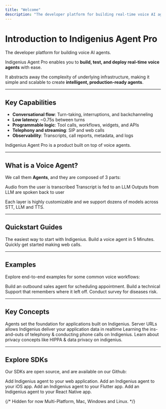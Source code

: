 ```yaml
---
title: "Welcome"
description: "The developer platform for building real-time voice AI agents"
---
```


# Introduction to Indigenius Agent Pro

The developer platform for building voice AI agents.

Indigenius Agent Pro enables you to **build, test, and deploy real-time voice agents** with ease.

It abstracts away the complexity of underlying infrastructure, making it simple and scalable to create **intelligent, production-ready agents**.

---

## Key Capabilities

- **Conversational flow**: Turn-taking, interruptions, and backchanneling
- **Low latency**: ~0.75s between turns
- **Programmable logic**: Tool calls, workflows, widgets, and APIs
- **Telephony and streaming**: SIP and web calls
- **Observability**: Transcripts, call reports, metadata, and logs

Indigenius Agent Pro is a product built on top of voice agents.

---

## What is a Voice Agent?

We call them **Agents**, and they are composed of 3 parts:

<CardGroup cols={2}>
  <Card title="Speech-To-Text (STT)" icon="microphone" iconType="solid" color="#F79320" iconSize={40}>
    Audio from the user is transcribed
  </Card>

  <Card title="Large-Language-Model (LLM)" icon="brain" iconType="solid" color="#F79320" iconSize={40}>
    Transcript is fed to an LLM
  </Card>

 <Card title="Text-To-Speech (TTS)" icon="volume-2" iconType="outline" color="#F79320" iconSize={40}>
    Outputs from LLM are spoken back to user
  </Card>
</CardGroup>

Each layer is highly customizable and we support dozens of models across STT, LLM and TTS.

---

## Quickstart Guides

<CardGroup cols={2}>
  <Card title="No-code Quickstart" icon="bolt" iconType="solid" color="#F79320" iconSize={40}>
    The easiest way to start with Indigenius. Build a voice agent in 5 Minutes.
  </Card>

  <Card title="Web Quickstarts" icon="globe" iconType="solid" color="#F79320" iconSize={40}>
    Quickly get started making web calls.
  </Card>
</CardGroup>

---

## Examples  

Explore end-to-end examples for some common voice workflows:

<CardGroup cols={2}>
  <Card title="Inbound Calls" icon="phone" iconType="solid" color="#F79320" iconSize={40}>
    Build an outbound sales agent for scheduling appointment.
  </Card>

  <Card title="Outbound Calls" icon="phone-volume" iconType="solid" color="#F79320" iconSize={40}>
    Build a technical Support that remembers where it left off.
  </Card>

  <Card title="Diseases Survey" icon="notes-medical" iconType="solid" color="#F79320" iconSize={40}>
    Conduct survey for diseases risk.
  </Card>
</CardGroup>

---

## Key Concepts

<CardGroup cols={2}>
  <Card title="Agents" icon="robot" iconType="solid" color="#F79320" iconSize={40}>
    Agents set the foundation for applications built on Indigenius.
  </Card>

  <Card title="Server URLs" icon="server" iconType="solid" color="#F79320" iconSize={40}>
    Server URLs allows Indigenius deliver your application data in realtime
  </Card>

   <Card title="Phone Calling" icon="phone-call" iconType="outline" color="#F79320" iconSize={40}>
    Learning the ins-and-outs of telephony & conducting phone calls on Indigenius.
  </Card>
  
 <Card title="Privacy" icon="shield" iconType="outline" color="#F79320" iconSize={40}>
    Learn about privacy concepts like HIPPA & data privacy on indigenius.
  </Card>
</CardGroup>

---

## Explore SDKs

Our SDKs are open source, and are available on our Github:

<CardGroup cols={2}>
  <Card title="Indigenius Web" icon="code" iconType="solid" color="#F79320" iconSize={40}>
    Add Indigenius agent to your web application.
  </Card>

  <Card title="Indigenius iOS" icon="apple" iconType="brands" color="#F79320" iconSize={40}>
    Add an Indigenius agent to your iOS app.
  </Card>

  <Card title="Indigenius Flutter" icon="smartphone" iconType="outline" color="#F79320" iconSize={40}>
    Add an Indigenius agent to your Flutter app.
  </Card>

  <Card title="Indigenius React Native" icon="react" iconType="brands" color="#F79320" iconSize={40}>
    Add an Indigenius agent to your React Native app.
  </Card>

  {/* Hidden for now
  <Card title="Indigenius Python" icon="python" iconType="brands" color="#F79320" iconSize={40}>
    Multi-Platform, Mac, Windows and Linux.
  </Card>
  */}
</CardGroup>
